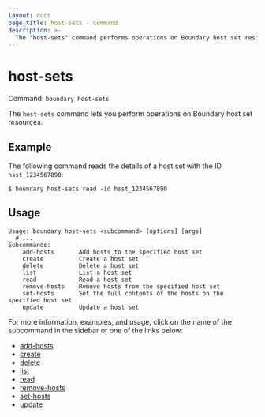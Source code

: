 ```yaml
---
layout: docs
page_title: host-sets - Command
description: >-
  The "host-sets" command performs operations on Boundary host set resources.
---
```


# host-sets

Command: `boundary host-sets`

The `host-sets` command lets you perform operations on Boundary host set resources.

## Example

The following command reads the details of a host set with the ID `hsst_1234567890`:

```shell-session
$ boundary host-sets read -id hsst_1234567890
```

## Usage

<CodeBlockConfig hideClipboard>

```shell-session
Usage: boundary host-sets <subcommand> [options] [args]
  # ...
Subcommands:
    add-hosts       Add hosts to the specified host set
    create          Create a host set
    delete          Delete a host set
    list            List a host set
    read            Read a host set
    remove-hosts    Remove hosts from the specified host set
    set-hosts       Set the full contents of the hosts on the specified host set
    update          Update a host set
```

</CodeBlockConfig>

For more information, examples, and usage, click on the name
of the subcommand in the sidebar or one of the links below:

- [add-hosts](/boundary/docs/commands/host-sets/add-hosts)
- [create](/boundary/docs/commands/host-sets/create)
- [delete](/boundary/docs/commands/host-sets/delete)
- [list](/boundary/docs/commands/host-sets/list)
- [read](/boundary/docs/commands/host-sets/read)
- [remove-hosts](/boundary/docs/commands/host-sets/remove-hosts)
- [set-hosts](/boundary/docs/commands/host-sets/set-hosts)
- [update](/boundary/docs/commands/host-sets/update)